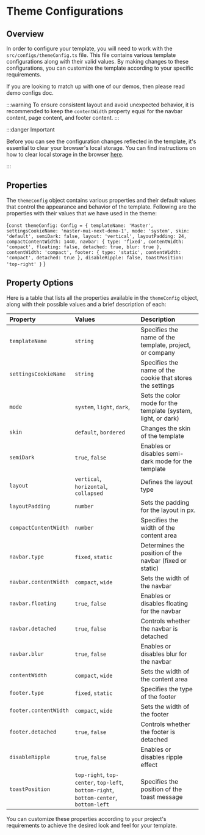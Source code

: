 # Theme Configurations


## Overview

In order to configure your template, you will need to work with the `src/configs/themeConfig.ts` file. This file contains various template configurations along with their valid values. By making changes to these configurations, you can customize the template according to your specific requirements.

If you are looking to match up with one of our demos, then please read demo configs doc.

:::warning
To ensure consistent layout and avoid unexpected behavior, it is recommended to keep the `contentWidth` property equal for the navbar content, page content, and footer content.
:::

:::danger Important

Before you can see the configuration changes reflected in the template, it's essential to clear your browser's local storage. You can find instructions on how to clear local storage in the browser [here](https://www.leadshook.com/help/how-to-clear-local-storage-in-google-chrome-browser/).

:::

## Properties

The `themeConfig` object contains various properties and their default values that control the appearance and behavior of the template. Following are the properties with their values that we have used in the theme:

<TsToJsCodeSnippet>{`const themeConfig: Config = {
  templateName: 'Master',
  settingsCookieName: 'master-mui-next-demo-1',
  mode: 'system',
  skin: 'default',
  semiDark: false,
  layout: 'vertical',
  layoutPadding: 24,
  compactContentWidth: 1440,
  navbar: {
    type: 'fixed',
    contentWidth: 'compact',
    floating: false,
    detached: true,
    blur: true
  },
  contentWidth: 'compact',
  footer: {
    type: 'static',
    contentWidth: 'compact',
    detached: true
  },
  disableRipple: false,
  toastPosition: 'top-right'
}`
}</TsToJsCodeSnippet>

## Property Options

Here is a table that lists all the properties available in the `themeConfig` object, along with their possible values and a brief description of each:

| Property             | Values                        | Description                                                            |
|:---------------------|:---------------------------------------|:--------------------------------------------------------------|
| `templateName`       | `string`                               | Specifies the name of the template, project, or company       |
| `settingsCookieName` | `string`                               | Specifies the name of the cookie that stores the settings     |
| `mode`               | `system`, `light`, `dark`,             | Sets the color mode for the template (system, light, or dark) |
| `skin`               | `default`, `bordered`                  | Changes the skin of the template                              |
| `semiDark`           | `true`, `false`                        | Enables or disables semi-dark mode for the template           |
| `layout`             | `vertical`, `horizontal`, `collapsed`  | Defines the layout type                                       |
| `layoutPadding`      | `number`                               | Sets the padding for the layout in px.                        |
| `compactContentWidth`| `number`                               | Specifies the width of the content area                       |
| `navbar.type`        | `fixed`, `static`                      | Determines the position of the navbar (fixed or static)       |
| `navbar.contentWidth`| `compact`, `wide`                      | Sets the width of the navbar                                  |
| `navbar.floating`    | `true`, `false`                        | Enables or disables floating for the navbar                   |
| `navbar.detached`    | `true`, `false`                        | Controls whether the navbar is detached                       |
| `navbar.blur`        | `true`, `false`                        | Enables or disables blur for the navbar                       |
| `contentWidth`       | `compact`, `wide`                      | Sets the width of the content area                            |
| `footer.type`        | `fixed`, `static`                      | Specifies the type of the footer                              |
| `footer.contentWidth`| `compact`, `wide`                      | Sets the width of the footer                                  |
| `footer.detached`    | `true`, `false`                        | Controls whether the footer is detached                       |
| `disableRipple`      | `true`, `false`                        | Enables or disables ripple effect                             |
| `toastPosition`      | `top-right`, `top-center`, `top-left`, `bottom-right`, `bottom-center`, `bottom-left` | Specifies the position of the toast message |

You can customize these properties according to your project's requirements to achieve the desired look and feel for your template.

